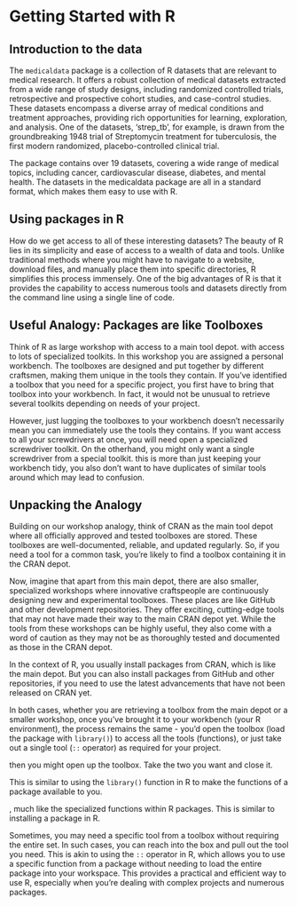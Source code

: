 # Getting Started with R

## Introduction to the data

The `medicaldata` package is a collection of R datasets that are relevant to medical research. It offers a robust collection of medical datasets extracted from a wide range of study designs, including randomized controlled trials, retrospective and prospective cohort studies, and case-control studies. These datasets encompass a diverse array of medical conditions and treatment approaches, providing rich opportunities for learning, exploration, and analysis. One of the datasets, ‘strep_tb', for example, is drawn from the groundbreaking 1948 trial of Streptomycin treatment for tuberculosis, the first modern randomized, placebo-controlled clinical trial.

The package contains over 19 datasets, covering a wide range of medical topics, including cancer, cardiovascular disease, diabetes, and mental health. The datasets in the medicaldata package are all in a standard format, which makes them easy to use with R.



## Using packages in R

How do we get access to all of these interesting datasets? The beauty of R lies in its simplicity and ease of access to a wealth of data and tools. Unlike traditional methods where you might have to navigate to a website, download files, and manually place them into specific directories, R simplifies this process immensely. One of the big advantages of R is that it provides the capability to access numerous tools and datasets directly from the command line using a single line of code.

## Useful Analogy: Packages are like Toolboxes

Think of R as large workshop with access to a main tool depot. with access to lots of specialized toolkits. In this workshop you are assigned a personal workbench. The toolboxes are designed and put together by different craftsmen, making them unique in the tools they contain. If you've identified a toolbox that you need for a specific project, you first have to bring that toolbox into your workbench. In fact, it would not be unusual to retrieve several toolkits depending on needs of your project.

However, just lugging the toolboxes to your workbench doesn't necessarily mean you can immediately use the tools they contains. If you want access to all your screwdrivers at once, you will need open a specialized screwdriver toolkit. On the otherhand, you might only want a single screwdriver from a special toolkit. this is more than just keeping your workbench tidy, you also don't want to have duplicates of similar tools around which may lead to confusion.

## Unpacking the Analogy
Building on our workshop analogy, think of CRAN as the main tool depot where all officially approved and tested toolboxes are stored. These toolboxes are well-documented, reliable, and updated regularly. So, if you need a tool for a common task, you're likely to find a toolbox containing it in the CRAN depot.

Now, imagine that apart from this main depot, there are also smaller, specialized workshops where innovative craftspeople are continuously designing new and experimental toolboxes. These places are like GitHub and other development repositories. They offer exciting, cutting-edge tools that may not have made their way to the main CRAN depot yet. While the tools from these workshops can be highly useful, they also come with a word of caution as they may not be as thoroughly tested and documented as those in the CRAN depot.

In the context of R, you usually install packages from CRAN, which is like the main depot. But you can also install packages from GitHub and other repositories, if you need to use the latest advancements that have not been released on CRAN yet. 

In both cases, whether you are retrieving a toolbox from the main depot or a smaller workshop, once you've brought it to your workbench (your R environment), the process remains the same - you'd open the toolbox (load the package with `library()`) to access all the tools (functions), or just take out a single tool (`::` operator) as required for your project.

then you might open up the toolbox. Take the two you want and close it.


This is similar to using the `library()` function in R to make the functions of a package available to you.


, much like the specialized functions within R packages.  This is similar to installing a package in R.



Sometimes, you may need a specific tool from a toolbox without requiring the entire set. In such cases, you can reach into the box and pull out the tool you need. This is akin to using the `::` operator in R, which allows you to use a specific function from a package without needing to load the entire package into your workspace. This provides a practical and efficient way to use R, especially when you're dealing with complex projects and numerous packages.
